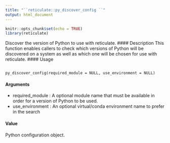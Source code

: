 ```yaml
---
title: "``reticulate::py_discover_config ``"
output: html_document
---
```


```r
knitr::opts_chunk$set(echo = TRUE)
library(reticulate)
```

Discover the version of Python to use with reticulate.
#### Description 
This function enables callers to check which versions of Python will be discovered on a system as
well as which one will be chosen for use with reticulate.
#### Usage
<pre><code>
py_discover_config(required_module = NULL, use_environment = NULL)
</code></pre>

#### Arguments

* required_module : A optional module name that must be available in order for a version of Python to be used.
* use_environment : An optional virtual/conda environment name to prefer in the search

#### Value
Python configuration object.
